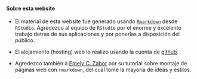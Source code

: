 <br>
<br>

#### Sobre esta website

* El material de esta website fue generado usando [`Rmarkdown`](https://rmarkdown.rstudio.com/lesson-13.html) desde `RStudio`. Agredezco al equipo de `RStudio` por el enorme y excelente trabajo detras de sus aplicaciones y por ponerlas a disposición del público.

* El alojamiento (hosting) web lo realizo usando la cuenta de [github](https://github.com/paguzmang).

* Agredezco también a [Emely C. Zabor](http://www.emilyzabor.com/) por su tutorial sobre montaje de páginas web con `rmarkdown`, del cual tome la mayoría de ideas y estilos.